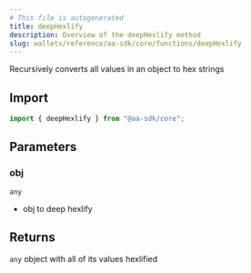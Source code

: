 ```yaml
---
# This file is autogenerated
title: deepHexlify
description: Overview of the deepHexlify method
slug: wallets/reference/aa-sdk/core/functions/deepHexlify
---
```


Recursively converts all values in an object to hex strings

## Import

```ts
import { deepHexlify } from "@aa-sdk/core";
```

## Parameters

### obj

`any`

- obj to deep hexlify

## Returns

`any`
object with all of its values hexlified
